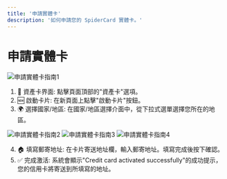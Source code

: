 ```yaml
---
title: '申請實體卡'
description: '如何申請您的 SpiderCard 實體卡。'
---
```


# 申請實體卡

![申請實體卡指南1](https://milways.gitbook.io/~gitbook/image?url=https%3A%2F%2Fcontent.gitbook.com%2Fcontent%2FWk98YWM2MHtAzSHwvK6L%2Fblobs%2FwBhk72iKKDE58TaBugSR%2F5.png&width=768&dpr=4&quality=100&sign=6e2b77dd&sv=2)

1.  🏦 資產卡界面:
    點擊頁面頂部的"資產卡"選項。
2.  🆕 啟動卡片:
    在新頁面上點擊"啟動卡片"按鈕。
3.  🌍 選擇國家/地區:
    在國家/地區選擇介面中，從下拉式選單選擇您所在的地區。

![申請實體卡指南2](https://milways.gitbook.io/~gitbook/image?url=https%3A%2F%2F576526375-files.gitbook.io%2F%7E%2Ffiles%2Fv0%2Fb%2Fgitbook-x-prod.appspot.com%2Fo%2Fspaces%252FWk98YWM2MHtAzSHwvK6L%252Fuploads%252FKxKWEtOEyy1FfGTVGQmj%252F459.png%3Falt%3Dmedia%26token%3D929cee9e-c29c-4b65-8d9b-e42a6c9c84aa&width=768&dpr=4&quality=100&sign=689e2a49&sv=2)
![申請實體卡指南3](https://milways.gitbook.io/~gitbook/image?url=https%3A%2F%2F576526375-files.gitbook.io%2F%7E%2Ffiles%2Fv0%2Fb%2Fgitbook-x-prod.appspot.com%2Fo%2Fspaces%252FWk98YWM2MHtAzSHwvK6L%252Fuploads%252F51mCJKBBH5DTcpZlCLra%252F460.png%3Falt%3Dmedia%26token%3Dabc19dfa-9ad1-48c0-9877-e556d4beba87&width=768&dpr=4&quality=100&sign=daefc8c2&sv=2)
![申請實體卡指南4](https://milways.gitbook.io/~gitbook/image?url=https%3A%2F%2F576526375-files.gitbook.io%2F%7E%2Ffiles%2Fv0%2Fb%2Fgitbook-x-prod.appspot.com%2Fo%2Fspaces%252FWk98YWM2MHtAzSHwvK6L%252Fuploads%252FuKc3fRXaxd4YMIKNM7mg%252F461.png%3Falt%3Dmedia%26token%3Da89823e8-5bf6-440e-9ad9-58cf3b3a2de0&width=768&dpr=4&quality=100&sign=5e1be99c&sv=2)

4.  🏠 填寫郵寄地址:
    在卡片寄送地址欄，輸入郵寄地址。填寫完成後按下確認。
5.  ✅ 完成激活:
    系統會顯示"Credit card activated successfully"的成功提示，您的信用卡將寄送到所填寫的地址。
